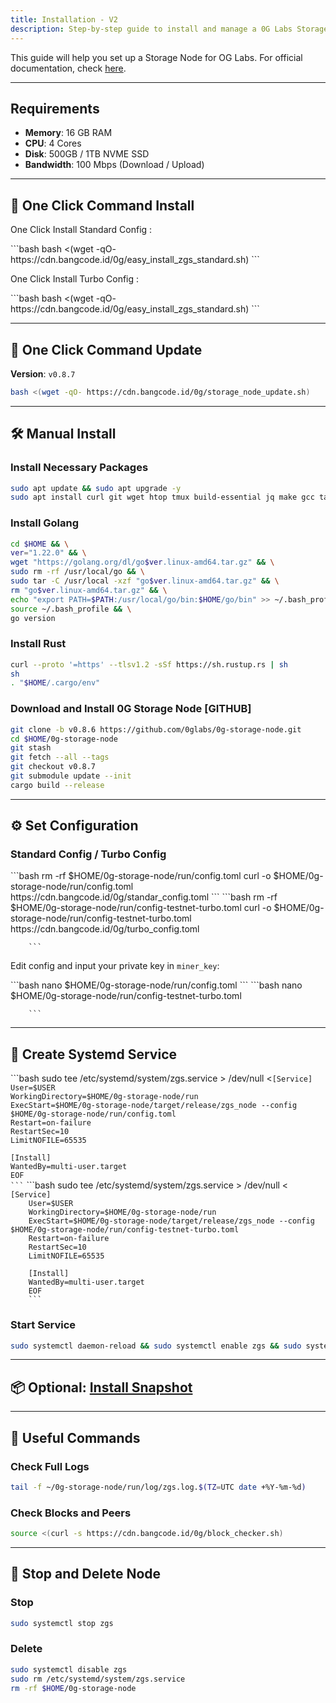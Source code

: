 ```yaml
---
title: Installation - V2
description: Step-by-step guide to install and manage a 0G Labs Storage Node. | BANGCODE
---
```


This guide will help you set up a Storage Node for OG Labs. For official documentation, check [here](https://docs.0g.ai).

---

## Requirements

- **Memory**: 16 GB RAM  
- **CPU**: 4 Cores  
- **Disk**: 500GB / 1TB NVME SSD  
- **Bandwidth**: 100 Mbps (Download / Upload)  

---

## 🚀 One Click Command Install

<Tabs syncKey="BANGCODE">
  <TabItem label="Standard Config">
    <p>One Click Install Standard Config :</p>
        ```bash
        bash <(wget -qO- https://cdn.bangcode.id/0g/easy_install_zgs_standard.sh)
        ```
  </TabItem>
  <TabItem label="Turbo Config">
    <p>One Click Install Turbo Config :</p>
        ```bash
        bash <(wget -qO- https://cdn.bangcode.id/0g/easy_install_zgs_standard.sh)
        ```
  </TabItem>
</Tabs>

---

## 🔄 One Click Command Update

**Version**: `v0.8.7`

```bash
bash <(wget -qO- https://cdn.bangcode.id/0g/storage_node_update.sh)
```

---

## 🛠 Manual Install

### Install Necessary Packages

```bash
sudo apt update && sudo apt upgrade -y
sudo apt install curl git wget htop tmux build-essential jq make gcc tar clang pkg-config libssl-dev ncdu cmake -y
```

### Install Golang

```bash
cd $HOME && \
ver="1.22.0" && \
wget "https://golang.org/dl/go$ver.linux-amd64.tar.gz" && \
sudo rm -rf /usr/local/go && \
sudo tar -C /usr/local -xzf "go$ver.linux-amd64.tar.gz" && \
rm "go$ver.linux-amd64.tar.gz" && \
echo "export PATH=$PATH:/usr/local/go/bin:$HOME/go/bin" >> ~/.bash_profile && \
source ~/.bash_profile && \
go version
```

### Install Rust

```bash
curl --proto '=https' --tlsv1.2 -sSf https://sh.rustup.rs | sh
sh
. "$HOME/.cargo/env"
```

### Download and Install 0G Storage Node [GITHUB]

```bash
git clone -b v0.8.6 https://github.com/0glabs/0g-storage-node.git
cd $HOME/0g-storage-node
git stash
git fetch --all --tags
git checkout v0.8.7
git submodule update --init
cargo build --release
```

---

## ⚙️ Set Configuration

### Standard Config / Turbo Config

<Tabs syncKey="BANGCODE">
  <TabItem label="Standard Config">
        ```bash
        rm -rf $HOME/0g-storage-node/run/config.toml
        curl -o $HOME/0g-storage-node/run/config.toml https://cdn.bangcode.id/0g/standar_config.toml
        ```
  </TabItem>
  <TabItem label="Turbo Config">
        ```bash
        rm -rf $HOME/0g-storage-node/run/config-testnet-turbo.toml
        curl -o $HOME/0g-storage-node/run/config-testnet-turbo.toml https://cdn.bangcode.id/0g/turbo_config.toml

        ```
  </TabItem>
</Tabs>

Edit config and input your private key in `miner_key`:

<Tabs syncKey="BANGCODE">
  <TabItem label="Standard Config">
        ```bash
        nano $HOME/0g-storage-node/run/config.toml
        ```
  </TabItem>
  <TabItem label="Turbo Config">
        ```bash
        nano $HOME/0g-storage-node/run/config-testnet-turbo.toml

        ```
  </TabItem>
</Tabs>


---

## 🧱 Create Systemd Service

<Tabs syncKey="BANGCODE">
  <TabItem label="Standard Config">
    ```bash
    sudo tee /etc/systemd/system/zgs.service > /dev/null <<EOF
    [Unit]
    Description=ZGS Node
    After=network.target

    [Service]
    User=$USER
    WorkingDirectory=$HOME/0g-storage-node/run
    ExecStart=$HOME/0g-storage-node/target/release/zgs_node --config $HOME/0g-storage-node/run/config.toml
    Restart=on-failure
    RestartSec=10
    LimitNOFILE=65535

    [Install]
    WantedBy=multi-user.target
    EOF
    ```
  </TabItem>
  <TabItem label="Turbo Config">
        ```bash
        sudo tee /etc/systemd/system/zgs.service > /dev/null <<EOF
        [Unit]
        Description=ZGS Node
        After=network.target

        [Service]
        User=$USER
        WorkingDirectory=$HOME/0g-storage-node/run
        ExecStart=$HOME/0g-storage-node/target/release/zgs_node --config $HOME/0g-storage-node/run/config-testnet-turbo.toml
        Restart=on-failure
        RestartSec=10
        LimitNOFILE=65535

        [Install]
        WantedBy=multi-user.target
        EOF
        ```
  </TabItem>
</Tabs>

### Start Service

```bash
sudo systemctl daemon-reload && sudo systemctl enable zgs && sudo systemctl start zgs
```

---

## 📦 Optional: [Install Snapshot](/0g-labs/storage-node/snapshot/)

---

## 🧪 Useful Commands

### Check Full Logs

```bash
tail -f ~/0g-storage-node/run/log/zgs.log.$(TZ=UTC date +%Y-%m-%d)
```

### Check Blocks and Peers

```bash
source <(curl -s https://cdn.bangcode.id/0g/block_checker.sh)
```

---

## 🧹 Stop and Delete Node

### Stop

```bash
sudo systemctl stop zgs
```

### Delete

```bash
sudo systemctl disable zgs
sudo rm /etc/systemd/system/zgs.service
rm -rf $HOME/0g-storage-node
```
